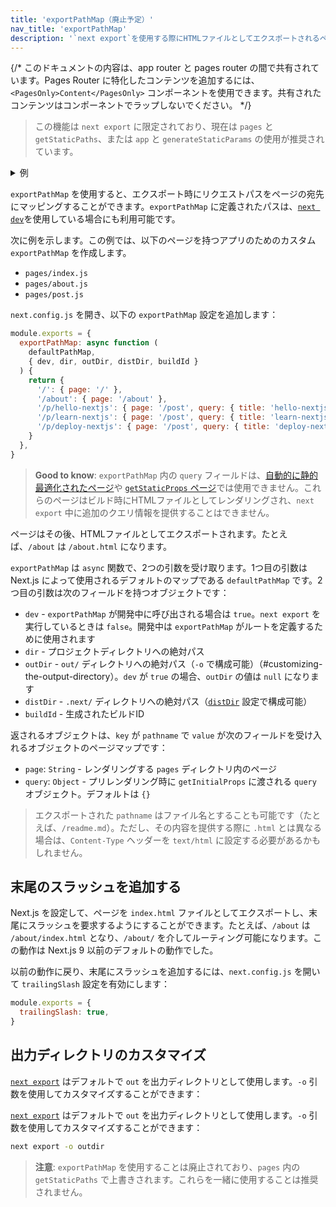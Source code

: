```yaml
---
title: 'exportPathMap（廃止予定）'
nav_title: 'exportPathMap'
description: '`next export`を使用する際にHTMLファイルとしてエクスポートされるページをカスタマイズします。'
---
```


{/* このドキュメントの内容は、app router と pages router の間で共有されています。Pages Router に特化したコンテンツを追加するには、`<PagesOnly>Content</PagesOnly>` コンポーネントを使用できます。共有されたコンテンツはコンポーネントでラップしないでください。 */}

> この機能は `next export` に限定されており、現在は `pages` と `getStaticPaths`、または `app` と `generateStaticParams` の使用が推奨されています。

<details>
  <summary>例</summary>

- [Static Export](https://github.com/vercel/next.js/tree/canary/examples/with-static-export)

</details>

`exportPathMap` を使用すると、エクスポート時にリクエストパスをページの宛先にマッピングすることができます。`exportPathMap` に定義されたパスは、[`next dev`](/docs/app/api-reference/cli/next#next-dev-options)を使用している場合にも利用可能です。

次に例を示します。この例では、以下のページを持つアプリのためのカスタム `exportPathMap` を作成します。

- `pages/index.js`
- `pages/about.js`
- `pages/post.js`

`next.config.js` を開き、以下の `exportPathMap` 設定を追加します：

```js title="next.config.js"
module.exports = {
  exportPathMap: async function (
    defaultPathMap,
    { dev, dir, outDir, distDir, buildId }
  ) {
    return {
      '/': { page: '/' },
      '/about': { page: '/about' },
      '/p/hello-nextjs': { page: '/post', query: { title: 'hello-nextjs' } },
      '/p/learn-nextjs': { page: '/post', query: { title: 'learn-nextjs' } },
      '/p/deploy-nextjs': { page: '/post', query: { title: 'deploy-nextjs' } },
    }
  },
}
```

> **Good to know**: `exportPathMap` 内の `query` フィールドは、[自動的に静的最適化されたページ](/docs/pages/building-your-application/rendering/automatic-static-optimization)や [`getStaticProps` ページ](/docs/pages/building-your-application/data-fetching/get-static-props)では使用できません。これらのページはビルド時にHTMLファイルとしてレンダリングされ、`next export` 中に追加のクエリ情報を提供することはできません。

ページはその後、HTMLファイルとしてエクスポートされます。たとえば、`/about` は `/about.html` になります。

`exportPathMap` は `async` 関数で、2つの引数を受け取ります。1つ目の引数は Next.js によって使用されるデフォルトのマップである `defaultPathMap` です。2つ目の引数は次のフィールドを持つオブジェクトです：

- `dev` - `exportPathMap` が開発中に呼び出される場合は `true`。`next export` を実行しているときは `false`。開発中は `exportPathMap` がルートを定義するために使用されます
- `dir` - プロジェクトディレクトリへの絶対パス
- `outDir` - `out/` ディレクトリへの絶対パス（`-o` で構成可能）（#customizing-the-output-directory）。`dev` が `true` の場合、`outDir` の値は `null` になります
- `distDir` - `.next/` ディレクトリへの絶対パス（[`distDir`](/docs/pages/api-reference/next-config-js/distDir) 設定で構成可能）
- `buildId` - 生成されたビルドID

返されるオブジェクトは、`key` が `pathname` で `value` が次のフィールドを受け入れるオブジェクトのページマップです：

- `page`: `String` - レンダリングする `pages` ディレクトリ内のページ
- `query`: `Object` - プリレンダリング時に `getInitialProps` に渡される `query` オブジェクト。デフォルトは `{}`

> エクスポートされた `pathname` はファイル名とすることも可能です（たとえば、`/readme.md`）。ただし、その内容を提供する際に `.html` とは異なる場合は、`Content-Type` ヘッダーを `text/html` に設定する必要があるかもしれません。

## 末尾のスラッシュを追加する

Next.js を設定して、ページを `index.html` ファイルとしてエクスポートし、末尾にスラッシュを要求するようにすることができます。たとえば、`/about` は `/about/index.html` となり、`/about/` を介してルーティング可能になります。この動作は Next.js 9 以前のデフォルトの動作でした。

以前の動作に戻り、末尾にスラッシュを追加するには、`next.config.js` を開いて `trailingSlash` 設定を有効にします：

```js title="next.config.js"
module.exports = {
  trailingSlash: true,
}
```

## 出力ディレクトリのカスタマイズ

<AppOnly>

[`next export`](/docs/app/building-your-application/deploying/static-exports) はデフォルトで `out` を出力ディレクトリとして使用します。`-o` 引数を使用してカスタマイズすることができます：

</AppOnly>

<PagesOnly>

[`next export`](/docs/pages/building-your-application/deploying/static-exports) はデフォルトで `out` を出力ディレクトリとして使用します。`-o` 引数を使用してカスタマイズすることができます：

</PagesOnly>

```bash title="Terminal"
next export -o outdir
```

> **注意**: `exportPathMap` を使用することは廃止されており、`pages` 内の `getStaticPaths` で上書きされます。これらを一緒に使用することは推奨されません。